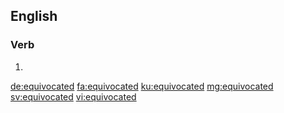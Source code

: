 ==English==

===Verb===
{{head|en|verb form}}

# {{en-past of|equivocate}}

[[de:equivocated]]
[[fa:equivocated]]
[[ku:equivocated]]
[[mg:equivocated]]
[[sv:equivocated]]
[[vi:equivocated]]